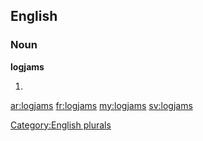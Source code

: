 ==English==

===Noun===
'''logjams'''

# {{plural of|[[logjam]]}}

[[Category:English plurals]]

[[ar:logjams]]
[[fr:logjams]]
[[my:logjams]]
[[sv:logjams]]